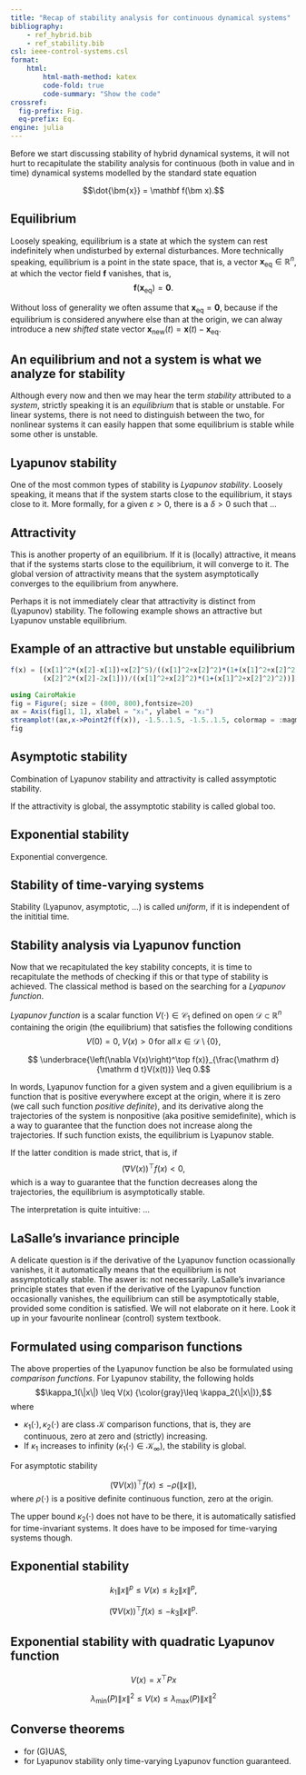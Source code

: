 ```yaml
---
title: "Recap of stability analysis for continuous dynamical systems"
bibliography: 
    - ref_hybrid.bib
    - ref_stability.bib
csl: ieee-control-systems.csl
format:
    html:
        html-math-method: katex
        code-fold: true
        code-summary: "Show the code"
crossref:
  fig-prefix: Fig. 
  eq-prefix: Eq.
engine: julia
---
```


Before we start discussing stability of hybrid dynamical systems, it will not hurt to recapitulate the stability analysis for continuous (both in value and in time) dynamical systems modelled by the standard state equation 

$$\dot{\bm{x}} = \mathbf f(\bm x).$$

## Equilibrium 

Loosely speaking, equilibrium is a state at which the system can rest indefinitely when undisturbed by external disturbances. More technically speaking, equilibrium is a point in the state space, that is, a vector $\bm x_\mathrm{eq}\in \mathbb R^n$, at which the vector field $\mathbf f$ vanishes, that is,  
$$\mathbf f(\bm x_\mathrm{eq}) = \mathbf 0.$$

Without loss of generality we often assume that $\bm x_\mathrm{eq} = \mathbf 0$, because if the equilibrium is considered anywhere else than at the origin, we can alway introduce a new *shifted* state vector $\bm x_\mathrm{new}(t) = \bm x(t) - \bm x_\mathrm{eq}$.

:::{.callout-caution}
## An equilibrium and not a system is what we analyze for stability
Although every now and then we may hear the term *stability* attributed to a *system*, strictly speaking it is an *equilibrium* that is stable or unstable. For linear systems, there is not need to distinguish between the two, for nonlinear systems it can easily happen that some equilibrium is stable while some other is unstable.
:::


## Lyapunov stability 

One of the most common types of stability is *Lyapunov stability*. Loosely speaking, it means that if the system starts close to the equilibrium, it stays close to it. More formally,  for a given $\varepsilon>0$, there is a $\delta>0$ such that ...

## Attractivity

This is another property of an equilibrium. If it is (locally) attractive, it means that if the systems starts close to the equilibrium, it will converge to it. The global version of attractivity means that the system asymptotically converges to the equilibrium from anywhere. 

Perhaps it is not immediately clear that attractivity is distinct from (Lyapunov) stability. The following example shows an attractive but Lyapunov unstable equilibrium.

::: {#exm-attractive-unstable}
## Example of an attractive but unstable equilibrium
``` julia
f(x) = [(x[1]^2*(x[2]-x[1])+x[2]^5)/((x[1]^2+x[2]^2)*(1+(x[1]^2+x[2]^2)^2)); 
        (x[2]^2*(x[2]-2x[1]))/((x[1]^2+x[2]^2)*(1+(x[1]^2+x[2]^2)^2))]

using CairoMakie
fig = Figure(; size = (800, 800),fontsize=20)
ax = Axis(fig[1, 1], xlabel = "x₁", ylabel = "x₂")
streamplot!(ax,x->Point2f(f(x)), -1.5..1.5, -1.5..1.5, colormap = :magma)
fig
```
:::

## Asymptotic stability

Combination of Lyapunov stability and attractivity is called assymptotic stability.

If the attractivity is global, the assymptotic stability is called global too.

## Exponential stability 

Exponential convergence.

## Stability of time-varying systems

Stability (Lyapunov, asymptotic, ...) is called *uniform*, if it is independent of the inititial time.

## Stability analysis via Lyapunov function

Now that we recapitulated the key stability concepts, it is time to recapitulate the methods of checking if this or that type of stability is achieved. The classical method is based on the searching for a *Lyapunov function*.

*Lyapunov function* is a scalar function $V(\cdot)\in\mathcal{C}_1$ defined on open $\mathcal{D}\subset \mathbb{R}^n$ containing the origin (the equilibrium) that satisfies the following conditions
$$V(0) = 0, \; V(x) > 0\, \text{for all}\, x\in \mathcal{D}\setminus \{0\}, $$

$$ \underbrace{\left(\nabla V(x)\right)^\top f(x)}_{\frac{\mathrm d}{\mathrm d t}V(x(t))} \leq 0.$$

In words, Lyapunov function for a given system and a given equilibrium is a function that is positive everywhere except at the origin, where it is zero (we call such function *positive definite*), and its derivative along the trajectories of the system is nonpositive (aka positive semidefinite), which is a way to guarantee that the function does not increase along the trajectories. If such function exists, the equilibrium is Lyapunov stable.

If the latter condition is made strict, that is, if 
$$\left(\nabla V(x)\right)^\top f(x) < 0,$$
which is a way to guarantee that the function decreases along the trajectories, the equilibrium is asymptotically stable.

The interpretation is quite intuitive: ...

## LaSalle's invariance principle

A delicate question is if the derivative of the Lyapunov function ocassionally vanishes, it it automatically means that the equilibrium is not assymptotically stable. The aswer is: not necessarily. LaSalle's invariance principle states that even if the derivative of the Lyapunov function occasionally vanishes, the equilibrium can still be asymptotically stable, provided some condition is satisfied. We will not elaborate on it here. Look it up in your favourite nonlinear (control) system textbook. 

## Formulated using comparison functions

The above properties of the Lyapunov function be also be formulated using *comparison functions*. For Lyapunov stability, the following holds
$$\kappa_1(\|x\|) \leq V(x) {\color{gray}\leq \kappa_2(\|x\|)},$$
where 

- $\kappa_1(\cdot), \kappa_2(\cdot)$ are class $\mathcal{K}$ comparison functions, that is, they are continuous, zero at zero and (strictly) increasing. 
- If $\kappa_1$ increases to infinity ($\kappa_1(\cdot)\in\mathcal{K}_\infty$), the stability is global.

For asymptotic stability 

$$\left(\nabla V(x)\right)^\top f(x) \leq -\rho(\|x\|),$$
where $\rho(\cdot)$ is a positive definite continuous function, zero at the origin.

::: {.notes}
The upper bound $\kappa_2(\cdot)$ does not have to be there, it is automatically satisfied for time-invariant systems. It does have to be imposed for time-varying systems though.
:::

## Exponential stability

$$k_1 \|x\|^p \leq V(x) \leq k_2 \|x\|^p,$$

$$\left(\nabla V(x)\right)^\top f(x) \leq -k_3 \|x\|^p.$$

## Exponential stability with quadratic Lyapunov function

$$
V(x) = x^\top P x
$$

$$\lambda_{\min} (P) \|x\|^2 \leq V(x) \leq \lambda_{\max} (P) \|x\|^2$$

## Converse theorems

- for (G)UAS,
- for Lyapunov stability only time-varying Lyapunov function guaranteed.